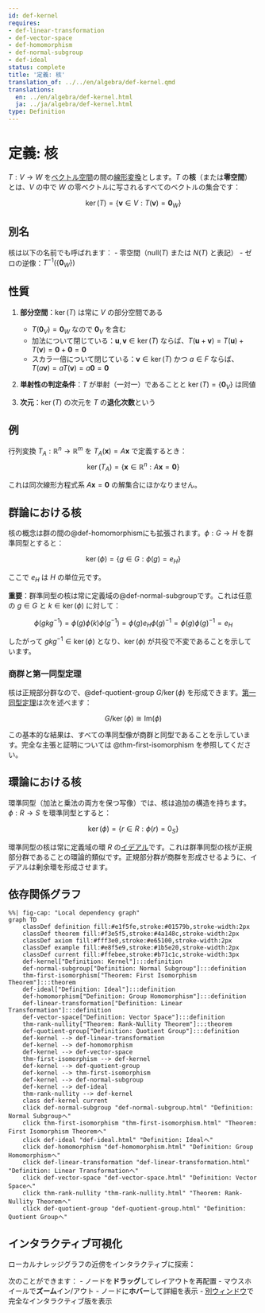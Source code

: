 ```yaml
---
id: def-kernel
requires:
- def-linear-transformation
- def-vector-space
- def-homomorphism
- def-normal-subgroup
- def-ideal
status: complete
title: '定義: 核'
translation_of: ../../en/algebra/def-kernel.qmd
translations:
  en: ../en/algebra/def-kernel.html
  ja: ../ja/algebra/def-kernel.html
type: Definition
---
```


# 定義: 核 {#def-kernel}

$T: V \to W$ を[ベクトル空間](def-vector-space.qmd)の間の[線形変換](def-linear-transformation.qmd)とします。$T$ の**核**（または**零空間**）とは、$V$ の中で $W$ の零ベクトルに写されるすべてのベクトルの集合です：

$$\ker(T) = \{\mathbf{v} \in V : T(\mathbf{v}) = \mathbf{0}_W\}$$

## 別名

核は以下の名前でも呼ばれます：
- 零空間（$\text{null}(T)$ または $N(T)$ と表記）
- ゼロの逆像：$T^{-1}(\{\mathbf{0}_W\})$

## 性質

1. **部分空間**：$\ker(T)$ は常に $V$ の部分空間である
   - $T(\mathbf{0}_V) = \mathbf{0}_W$ なので $\mathbf{0}_V$ を含む
   - 加法について閉じている：$\mathbf{u}, \mathbf{v} \in \ker(T)$ ならば、$T(\mathbf{u} + \mathbf{v}) = T(\mathbf{u}) + T(\mathbf{v}) = \mathbf{0} + \mathbf{0} = \mathbf{0}$
   - スカラー倍について閉じている：$\mathbf{v} \in \ker(T)$ かつ $a \in F$ ならば、$T(a\mathbf{v}) = aT(\mathbf{v}) = a\mathbf{0} = \mathbf{0}$

2. **単射性の判定条件**：$T$ が単射（一対一）であることと $\ker(T) = \{\mathbf{0}_V\}$ は同値

3. **次元**：$\ker(T)$ の次元を $T$ の**退化次数**という

## 例

行列変換 $T_A: \mathbb{R}^n \to \mathbb{R}^m$ を $T_A(\mathbf{x}) = A\mathbf{x}$ で定義するとき：
$$\ker(T_A) = \{\mathbf{x} \in \mathbb{R}^n : A\mathbf{x} = \mathbf{0}\}$$

これは同次線形方程式系 $A\mathbf{x} = \mathbf{0}$ の解集合にほかなりません。

## 群論における核

核の概念は群の間の@def-homomorphismにも拡張されます。$\phi: G \to H$ を群準同型とすると：

$$\ker(\phi) = \{g \in G : \phi(g) = e_H\}$$

ここで $e_H$ は $H$ の単位元です。

**重要**：群準同型の核は常に定義域の@def-normal-subgroupです。これは任意の $g \in G$ と $k \in \ker(\phi)$ に対して：

$$\phi(gkg^{-1}) = \phi(g)\phi(k)\phi(g^{-1}) = \phi(g)e_H\phi(g)^{-1} = \phi(g)\phi(g)^{-1} = e_H$$

したがって $gkg^{-1} \in \ker(\phi)$ となり、$\ker(\phi)$ が共役で不変であることを示しています。

### 商群と第一同型定理

核は正規部分群なので、@def-quotient-group $G/\ker(\phi)$ を形成できます。[第一同型定理](thm-first-isomorphism.qmd)は次を述べます：

$$G/\ker(\phi) \cong \text{Im}(\phi)$$

この基本的な結果は、すべての準同型像が商群と同型であることを示しています。完全な主張と証明については @thm-first-isomorphism を参照してください。

## 環論における核

環準同型（加法と乗法の両方を保つ写像）では、核は追加の構造を持ちます。$\phi: R \to S$ を環準同型とすると：

$$\ker(\phi) = \{r \in R : \phi(r) = 0_S\}$$

環準同型の核は常に定義域の環 $R$ の[イデアル](def-ideal.qmd)です。これは群準同型の核が正規部分群であることの環論的類似です。正規部分群が商群を形成させるように、イデアルは剰余環を形成させます。

## 依存関係グラフ

```mermaid
%%| fig-cap: "Local dependency graph"
graph TD
    classDef definition fill:#e1f5fe,stroke:#01579b,stroke-width:2px
    classDef theorem fill:#f3e5f5,stroke:#4a148c,stroke-width:2px
    classDef axiom fill:#fff3e0,stroke:#e65100,stroke-width:2px
    classDef example fill:#e8f5e9,stroke:#1b5e20,stroke-width:2px
    classDef current fill:#ffebee,stroke:#b71c1c,stroke-width:3px
    def-kernel["Definition: Kernel"]:::definition
    def-normal-subgroup["Definition: Normal Subgroup"]:::definition
    thm-first-isomorphism["Theorem: First Isomorphism Theorem"]:::theorem
    def-ideal["Definition: Ideal"]:::definition
    def-homomorphism["Definition: Group Homomorphism"]:::definition
    def-linear-transformation["Definition: Linear Transformation"]:::definition
    def-vector-space["Definition: Vector Space"]:::definition
    thm-rank-nullity["Theorem: Rank-Nullity Theorem"]:::theorem
    def-quotient-group["Definition: Quotient Group"]:::definition
    def-kernel --> def-linear-transformation
    def-kernel --> def-homomorphism
    def-kernel --> def-vector-space
    thm-first-isomorphism --> def-kernel
    def-kernel --> def-quotient-group
    def-kernel --> thm-first-isomorphism
    def-kernel --> def-normal-subgroup
    def-kernel --> def-ideal
    thm-rank-nullity --> def-kernel
    class def-kernel current
    click def-normal-subgroup "def-normal-subgroup.html" "Definition: Normal Subgroupへ"
    click thm-first-isomorphism "thm-first-isomorphism.html" "Theorem: First Isomorphism Theoremへ"
    click def-ideal "def-ideal.html" "Definition: Idealへ"
    click def-homomorphism "def-homomorphism.html" "Definition: Group Homomorphismへ"
    click def-linear-transformation "def-linear-transformation.html" "Definition: Linear Transformationへ"
    click def-vector-space "def-vector-space.html" "Definition: Vector Spaceへ"
    click thm-rank-nullity "thm-rank-nullity.html" "Theorem: Rank-Nullity Theoremへ"
    click def-quotient-group "def-quotient-group.html" "Definition: Quotient Groupへ"
```

## インタラクティブ可視化

ローカルナレッジグラフの近傍をインタラクティブに探索：

::: {.graph-viz data-id="def-kernel" data-width="700" data-height="500"}
:::

次のことができます：
- ノードを**ドラッグ**してレイアウトを再配置
- マウスホイールで**ズーム**イン/アウト
- ノードに**ホバー**して詳細を表示
- [別ウィンドウ](../../output/interactive/def-kernel.html){target="_blank"}で完全なインタラクティブ版を表示
